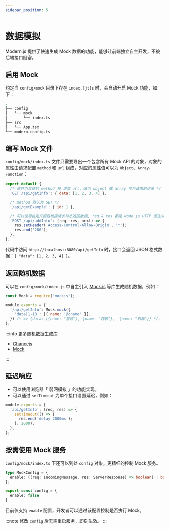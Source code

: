 ```yaml
---
sidebar_position: 5
---
```


# 数据模拟

Modern.js 提供了快速生成 Mock 数据的功能，能够让前端独立自主开发，不被后端接口阻塞。

## 启用 Mock

约定当 `config/mock` 目录下存在 `index.[jt]s` 时，会自动开启 Mock 功能，如下：

```bash
.
├── config
│   └── mock
│       └── index.ts
├── src
│   └── App.tsx
└── modern.config.ts
```

## 编写 Mock 文件

`config/mock/index.ts` 文件只需要导出一个包含所有 Mock API 的对象，对象的属性由请求配置 `method` 和 `url` 组成，对应的属性值可以为 `Object`、`Array`、`Function`：

```js
export default {
  /* 属性为具体的 method 和 请求 url，值为 object 或 array 作为请求的结果 */
  'GET /api/getInfo': { data: [1, 2, 3, 4] },

  /* method 默认为 GET */
  '/api/getExample': { id: 1 },

  /* 可以使用自定义函数根据请求动态返回数据, req & res 都是 Node.js HTTP 原生对象 */
  'POST /api/addInfo': (req, res, next) => {
    res.setHeader('Access-Control-Allow-Origin', '*');
    res.end('200');
  },
};
```

代码中访问 `http://localhost:8080/api/getInfo` 时，接口会返回 JSON 格式数据：`{ "data": [1, 2, 3, 4] }`。

## 返回随机数据

可以在 `config/mock/index.js` 中自主引入 [Mock.js](https://github.com/nuysoft/Mock/wiki/Getting-Started) 等库生成随机数据，例如：

```js
const Mock = require('mockjs');

module.exports = {
  '/api/getInfo': Mock.mock({
    'data|1-10': [{ name: '@cname' }],
  }) /* => {data: [{name: "董霞"}, {name: "魏敏"},  {name: "石磊"}} */,
};
```

:::info 更多随机数据生成库

- [Chancejs](https://github.com/chancejs/chancejs)
- [Mock](https://github.com/nuysoft/Mock/wiki/Getting-Started)

:::

## 延迟响应

- 可以使用浏览器「 弱网模拟 」的功能实现。
- 可以通过 `setTimeout` 为单个接口设置延迟，例如：

```js
module.exports = {
  'api/getInfo': (req, res) => {
    setTimeout(() => {
      res.end('delay 2000ms');
    }, 2000);
  },
};
```

## 按需使用 Mock 服务

`config/mock/index.ts` 下还可以到处 `config` 对象，更精细的控制 Mock 服务。

```ts
type MockConfig = {
  enable: ((req: IncomingMessage, res: ServerResponse) => boolean) | boolean;
};

export const config = {
  enable: false
}
```

目前仅支持 `enable` 配置，开发者可以通过该配置控制是否执行 Mock。

:::note
修改 `config` 后无需重启服务，即刻生效。
:::
